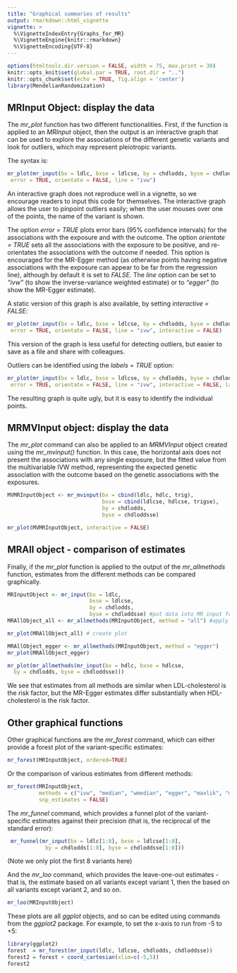 ```yaml
---
title: "Graphical summaries of results"
output: rmarkdown::html_vignette
vignette: >
  %\VignetteIndexEntry{Graphs_for_MR}
  %\VignetteEngine{knitr::rmarkdown}
  %\VignetteEncoding{UTF-8}
---
```


```r
options(htmltools.dir.version = FALSE, width = 75, max.print = 30)
knitr::opts_knit$set(global.par = TRUE, root.dir = "..")
knitr::opts_chunk$set(echo = TRUE, fig.align = 'center')
library(MendelianRandomization)
```

## MRInput Object: display the data

The *mr_plot* function has two different functionalities. First, if the function is applied to an *MRInput* object, then the output is an interactive graph that can be used to explore the associations of the different genetic variants and look for outliers, which may represent pleiotropic variants.

The syntax is:

```r
mr_plot(mr_input(bx = ldlc, bxse = ldlcse, by = chdlodds, byse = chdloddsse),
 error = TRUE, orientate = FALSE, line = "ivw")
```

An interactive graph does not reproduce well in a vignette, so we encourage readers to input this code for themselves. The interactive graph allows the user to pinpoint outliers easily; when the user mouses over one of the points, the name of the variant is shown.

The option *error = TRUE* plots error bars (95% confidence intervals) for the associations with the exposure and with the outcome. The option *orientate = TRUE* sets all the associations with the exposure to be positive, and re-orientates the associations with the outcome if needed. This option is encouraged for the MR-Egger method (as otherwise points having negative associations with the exposure can appear to be far from the regression line), although by default it is set to *FALSE*. The *line* option can be set to *"ivw"* (to show the inverse-variance weighted estimate) or to *"egger"* (to show the MR-Egger estimate).

A static version of this graph is also available, by setting *interactive = FALSE*: 
```r
mr_plot(mr_input(bx = ldlc, bxse = ldlcse, by = chdlodds, byse = chdloddsse),
 error = TRUE, orientate = FALSE, line = "ivw", interactive = FALSE)
```

This version of the graph is less useful for detecting outliers, but easier to save as a file and share with colleagues.

Outliers can be identified using the *labels = TRUE* option:
```r
mr_plot(mr_input(bx = ldlc, bxse = ldlcse, by = chdlodds, byse = chdloddsse),
 error = TRUE, orientate = FALSE, line = "ivw", interactive = FALSE, labels = TRUE)
```

The resulting graph is quite ugly, but it is easy to identify the individual points.

## MRMVInput object: display the data

The *mr_plot* command can also be applied to an *MRMVInput* object created using the *mr_mvinput()* function. In this case, the horizontal axis does not present the associations with any single exposure, but the fitted value from the multivariable IVW method, representing the expected genetic association with the outcome based on the genetic associations with the exposures.

```r
MVMRInputObject <- mr_mvinput(bx = cbind(ldlc, hdlc, trig),
                              bxse = cbind(ldlcse, hdlcse, trigse),
                              by = chdlodds, 
                              byse = chdloddsse)

mr_plot(MVMRInputObject, interactive = FALSE)
```

## MRAll object - comparison of estimates

Finally, if the *mr_plot* function is applied to the output of the *mr_allmethods* function, estimates from the different methods can be compared graphically.

```r
MRInputObject <- mr_input(bx = ldlc, 
                          bxse = ldlcse, 
                          by = chdlodds, 
                          byse = chdloddsse) #put data into MR input format
MRAllObject_all <- mr_allmethods(MRInputObject, method = "all") #apply all MR methods 

mr_plot(MRAllObject_all) # create plot
```

```r
MRAllObject_egger <- mr_allmethods(MRInputObject, method = "egger")
mr_plot(MRAllObject_egger)
```

```r
mr_plot(mr_allmethods(mr_input(bx = hdlc, bxse = hdlcse,
  by = chdlodds, byse = chdloddsse)))
```

We see that estimates from all methods are similar when LDL-cholesterol is the risk factor, but the MR-Egger estimates differ substantially when HDL-cholesterol is the risk factor.

## Other graphical functions

Other graphical functions are the *mr_forest* command, which can either provide a forest plot of the variant-specific estimates:

```r
mr_forest(MRInputObject, ordered=TRUE)
```

Or the comparison of various estimates from different methods:

```r
mr_forest(MRInputObject,
          methods = c("ivw", "median", "wmedian", "egger", "maxlik", "mbe", "conmix"),
          snp_estimates = FALSE)
```

The *mr_funnel* command, which provides a funnel plot of the variant-specific estimates against their precision (that is, the reciprocal of the standard error):

```r
 mr_funnel(mr_input(bx = ldlc[1:8], bxse = ldlcse[1:8],
            by = chdlodds[1:8], byse = chdloddsse[1:8]))
```

(Note we only plot the first 8 variants here)

And the *mr_loo* command, which provides the leave-one-out estimates - that is, the estimate based on all variants except variant 1, then the based on all variants except variant 2, and so on.

```r
mr_loo(MRInputObject)
```

These plots are all *ggplot* objects, and so can be edited using commands from the *ggplot2* package. For example, to set the x-axis to run from -5 to +5:

```r
library(ggplot2)
forest  = mr_forest(mr_input(ldlc, ldlcse, chdlodds, chdloddsse))
forest2 = forest + coord_cartesian(xlim=c(-5,5))
forest2
```
